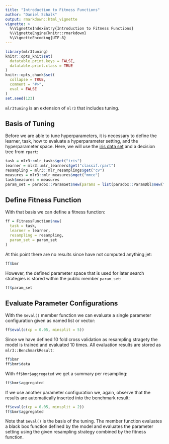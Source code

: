 ```yaml
---
title: "Introduction to Fitness Functions"
author: "Daniel Schalk"
output: rmarkdown::html_vignette
vignette: >
  %\VignetteIndexEntry{Introduction to Fitness Functions}
  %\VignetteEngine{knitr::rmarkdown}
  %\VignetteEncoding{UTF-8}
---
```


```r
library(mlr3tuning)
knitr::opts_knit$set(
  datatable.print.keys = FALSE,
  datatable.print.class = TRUE
)
knitr::opts_chunk$set(
  collapse = TRUE,
  comment = "#>",
  eval = FALSE
)
set.seed(123)
```

`mlr3tuning` is an extension of `mlr3` that includes tuning.

## Basis of Tuning 

Before we are able to tune hyperparameters, it is necessary to define the learner, task, how to evaluate a hyperparameter setting, and the hyperparameter space. Here, we will use the [iris data set](https://en.wikipedia.org/wiki/Iris_flower_data_set) and a decision tree from `rpart`:

```r
task = mlr3::mlr_tasks$get("iris")
learner = mlr3::mlr_learners$get("classif.rpart")
resampling = mlr3::mlr_resamplings$get("cv")
measures = mlr3::mlr_measures$mget("mmce")
task$measures = measures
param_set = paradox::ParamSet$new(params = list(paradox::ParamDbl$new("cp", lower = 0.001, upper = 0.1)))
```

## Define Fitness Function

With that basis we can define a fitness function:

```r
ff = FitnessFunction$new(
  task = task,
  learner = learner,
  resampling = resampling,
  param_set = param_set
)
```

At this point there are no results since have not computed anything jet:
```r
ff$bmr
```

However, the defined parameter space that is used for later search strategies is stored within the public member `param_set`:
```r
ff$param_set
```

## Evaluate Parameter Configurations

With the `$eval()` member function we can evaluate a single parameter configuration given as named list or vector:
```r
ff$eval(c(cp = 0.05, minsplit = 5))
```

Since we have defined 10 fold cross validation as resampling stragety the model is trained and evaluated 10 times. All evaluation results are stored as `mlr3::BenchmarkResult`:
```r
ff$bmr
ff$bmr$data
```

With `ff$bmr$aggregated` we get a summary per resampling:
```r
ff$bmr$aggregated
```

If we use another parameter configuration we, again, observe that the results are automatically inserted into the benchmark result:
```r
ff$eval(c(cp = 0.05, minsplit = 2))
ff$bmr$aggregated
```

Note that `$eval()` is the basis of the tuning. The member function evaluates a black box function defined by the model and evaluates the parameter setting using the given resampling strategy combined by the fitness function. 
